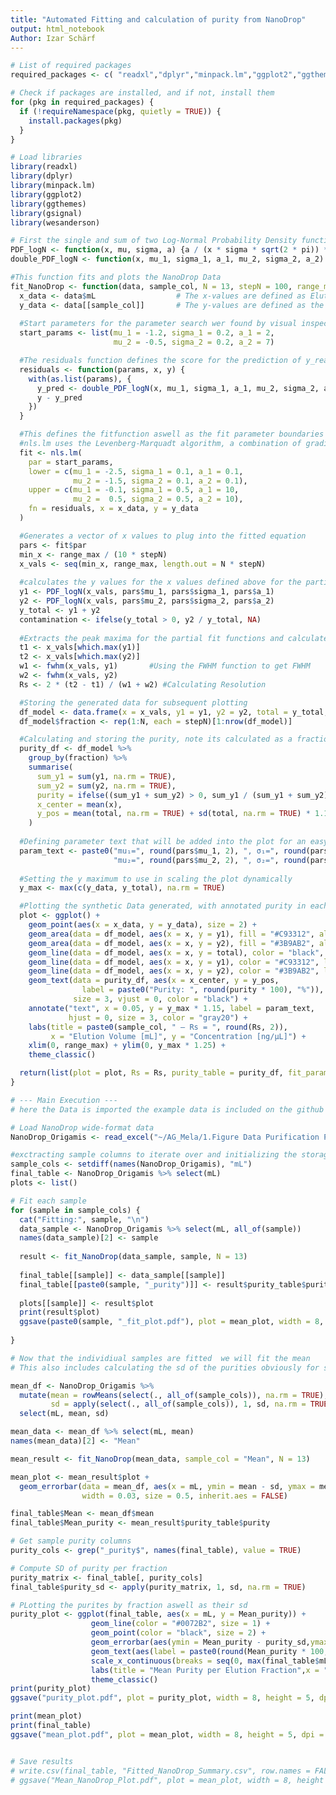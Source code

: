 ```yaml
---
title: "Automated Fitting and calculation of purity from NanoDrop"
output: html_notebook
Author: Izar Schärf
---
```


```r
# List of required packages
required_packages <- c( "readxl","dplyr","minpack.lm","ggplot2","ggthemes", "gsignal", "wesanderson")

# Check if packages are installed, and if not, install them
for (pkg in required_packages) {
  if (!requireNamespace(pkg, quietly = TRUE)) {
    install.packages(pkg)
  }
}

# Load libraries
library(readxl)
library(dplyr)
library(minpack.lm)
library(ggplot2)
library(ggthemes)
library(gsignal)
library(wesanderson)
```

```r
# First the single and sum of two Log-Normal Probability Density functions are defined
PDF_logN <- function(x, mu, sigma, a) {a / (x * sigma * sqrt(2 * pi)) * exp(-(log(x) - mu)^2 / (2 * sigma^2))}
double_PDF_logN <- function(x, mu_1, sigma_1, a_1, mu_2, sigma_2, a_2) {PDF_logN(x, mu_1, sigma_1, a_1) + PDF_logN(x, mu_2, sigma_2, a_2)}

#This function fits and plots the NanoDrop Data
fit_NanoDrop <- function(data, sample_col, N = 13, stepN = 100, range_max = 1.5) {
  x_data <- data$mL                  # The x-values are defined as Elution volume
  y_data <- data[[sample_col]]       # The y-values are defined as the selected sample column name
  
  #Start parameters for the parameter search wer found by visual inspection of the LogN-PDFs
  start_params <- list(mu_1 = -1.2, sigma_1 = 0.2, a_1 = 2,       
                       mu_2 = -0.5, sigma_2 = 0.2, a_2 = 7)   

  #The residuals function defines the score for the prediction of y_real, as y_real -y_predicted
  residuals <- function(params, x, y) {
    with(as.list(params), {
      y_pred <- double_PDF_logN(x, mu_1, sigma_1, a_1, mu_2, sigma_2, a_2)
      y - y_pred
    })
  }

  #This defines the fitfunction aswell as the fit parameter boundaries that are tested during the fit 
  #nls.lm uses the Levenberg-Marquadt algorithm, a combination of gradient decent and gauss-newton to find the fit parameters
  fit <- nls.lm(
    par = start_params,
    lower = c(mu_1 = -2.5, sigma_1 = 0.1, a_1 = 0.1,
              mu_2 = -1.5, sigma_2 = 0.1, a_2 = 0.1),
    upper = c(mu_1 = -0.1, sigma_1 = 0.5, a_1 = 10,
              mu_2 =  0.5, sigma_2 = 0.5, a_2 = 10),
    fn = residuals, x = x_data, y = y_data
  )

  #Generates a vector of x values to plug into the fitted equation
  pars <- fit$par
  min_x <- range_max / (10 * stepN)
  x_vals <- seq(min_x, range_max, length.out = N * stepN)
  
  #calculates the y values for the x values defined above for the partial fit functions
  y1 <- PDF_logN(x_vals, pars$mu_1, pars$sigma_1, pars$a_1)
  y2 <- PDF_logN(x_vals, pars$mu_2, pars$sigma_2, pars$a_2)
  y_total <- y1 + y2
  contamination <- ifelse(y_total > 0, y2 / y_total, NA)
  
  #Extracts the peak maxima for the partial fit functions and calculates resolution 
  t1 <- x_vals[which.max(y1)]
  t2 <- x_vals[which.max(y2)]
  w1 <- fwhm(x_vals, y1)       #Using the FWHM function to get FWHM
  w2 <- fwhm(x_vals, y2)
  Rs <- 2 * (t2 - t1) / (w1 + w2) #Calculating Resolution

  #Storing the generated data for subsequent plotting
  df_model <- data.frame(x = x_vals, y1 = y1, y2 = y2, total = y_total, contamination = contamination)
  df_model$fraction <- rep(1:N, each = stepN)[1:nrow(df_model)]

  #Calculating and storing the purity, note its calculated as a fraction
  purity_df <- df_model %>%
    group_by(fraction) %>%
    summarise(
      sum_y1 = sum(y1, na.rm = TRUE),
      sum_y2 = sum(y2, na.rm = TRUE),
      purity = ifelse((sum_y1 + sum_y2) > 0, sum_y1 / (sum_y1 + sum_y2), NA),
      x_center = mean(x),
      y_pos = mean(total, na.rm = TRUE) + sd(total, na.rm = TRUE) * 1.15
    )
  
  #Defining parameter text that will be added into the plot for an easy overview of fit
  param_text <- paste0("mu₁=", round(pars$mu_1, 2), ", σ₁=", round(pars$sigma_1, 2), ", a₁=", round(pars$a_1, 2), "\n",
                       "mu₂=", round(pars$mu_2, 2), ", σ₂=", round(pars$sigma_2, 2), ", a₂=", round(pars$a_2, 2))
  
  #Setting the y maximum to use in scaling the plot dynamically
  y_max <- max(c(y_data, y_total), na.rm = TRUE)

  #Plotting the synthetic Data generated, with annotated purity in each fraction 
  plot <- ggplot() +
    geom_point(aes(x = x_data, y = y_data), size = 2) +
    geom_area(data = df_model, aes(x = x, y = y1), fill = "#C93312", alpha = 0.2) +
    geom_area(data = df_model, aes(x = x, y = y2), fill = "#3B9AB2", alpha = 0.2) +
    geom_line(data = df_model, aes(x = x, y = total), color = "black", linewidth = 1.1) +
    geom_line(data = df_model, aes(x = x, y = y1), color = "#C93312", linewidth = 0.9) +
    geom_line(data = df_model, aes(x = x, y = y2), color = "#3B9AB2", linewidth = 0.9) +
    geom_text(data = purity_df, aes(x = x_center, y = y_pos, 
                label = paste0("Purity: ", round(purity * 100), "%")),
              size = 3, vjust = 0, color = "black") +
    annotate("text", x = 0.05, y = y_max * 1.15, label = param_text,
             hjust = 0, size = 3, color = "gray20") +
    labs(title = paste0(sample_col, " — Rs = ", round(Rs, 2)),
         x = "Elution Volume [mL]", y = "Concentration [ng/µL]") +
    xlim(0, range_max) + ylim(0, y_max * 1.25) +
    theme_classic()

  return(list(plot = plot, Rs = Rs, purity_table = purity_df, fit_params = pars))
}

# --- Main Execution ---
# here the Data is imported the example data is included on the github

# Load NanoDrop wide-format data
NanoDrop_Origamis <- read_excel("~/AG_Mela/1.Figure Data Purification Paper/NanoStructure comparison/NanoDrop_Nanostructures.xlsx")

#exctracting sample columns to iterate over and initializing the storage in lists and tables
sample_cols <- setdiff(names(NanoDrop_Origamis), "mL")
final_table <- NanoDrop_Origamis %>% select(mL)
plots <- list()

# Fit each sample
for (sample in sample_cols) {
  cat("Fitting:", sample, "\n")
  data_sample <- NanoDrop_Origamis %>% select(mL, all_of(sample))
  names(data_sample)[2] <- sample
  
  result <- fit_NanoDrop(data_sample, sample, N = 13)
  
  final_table[[sample]] <- data_sample[[sample]]
  final_table[[paste0(sample, "_purity")]] <- result$purity_table$purity
  
  plots[[sample]] <- result$plot
  print(result$plot)
  ggsave(paste0(sample, "_fit_plot.pdf"), plot = mean_plot, width = 8, height = 5, dpi = 300)
  
}

# Now that the individiual samples are fitted  we will fit the mean
# This also includes calculating the sd of the purities obviously for single samples this step is irrelevant

mean_df <- NanoDrop_Origamis %>%
  mutate(mean = rowMeans(select(., all_of(sample_cols)), na.rm = TRUE),
         sd = apply(select(., all_of(sample_cols)), 1, sd, na.rm = TRUE)) %>%
  select(mL, mean, sd)

mean_data <- mean_df %>% select(mL, mean)
names(mean_data)[2] <- "Mean"

mean_result <- fit_NanoDrop(mean_data, sample_col = "Mean", N = 13)

mean_plot <- mean_result$plot +
  geom_errorbar(data = mean_df, aes(x = mL, ymin = mean - sd, ymax = mean + sd),
                width = 0.03, size = 0.5, inherit.aes = FALSE)

final_table$Mean <- mean_df$mean
final_table$Mean_purity <- mean_result$purity_table$purity

# Get sample purity columns
purity_cols <- grep("_purity$", names(final_table), value = TRUE)

# Compute SD of purity per fraction
purity_matrix <- final_table[, purity_cols]
final_table$purity_sd <- apply(purity_matrix, 1, sd, na.rm = TRUE)

# PLotting the purites by fraction aswell as their sd
purity_plot <- ggplot(final_table, aes(x = mL, y = Mean_purity)) +
                  geom_line(color = "#0072B2", size = 1) +
                  geom_point(color = "black", size = 2) +
                  geom_errorbar(aes(ymin = Mean_purity - purity_sd,ymax = Mean_purity + purity_sd),width = 0.03, color = "black") +
                  geom_text(aes(label = paste0(round(Mean_purity * 100, 1), "%")),vjust = -1, size = 4) + 
                  scale_x_continuous(breaks = seq(0, max(final_table$mL), by = 0.1)) + 
                  labs(title = "Mean Purity per Elution Fraction",x = "Elution Volume [mL]",y = "Purity (mean ± SD)") +
                  theme_classic()
print(purity_plot)
ggsave("purity_plot.pdf", plot = purity_plot, width = 8, height = 5, dpi = 300)

print(mean_plot)
print(final_table)
ggsave("mean_plot.pdf", plot = mean_plot, width = 8, height = 5, dpi = 300)


# Save results
# write.csv(final_table, "Fitted_NanoDrop_Summary.csv", row.names = FALSE)
# ggsave("Mean_NanoDrop_Plot.pdf", plot = mean_plot, width = 8, height = 5)

```


